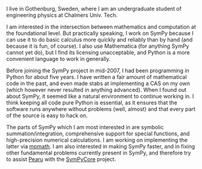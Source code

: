 I live in Gothenburg, Sweden, where I am an undergraduate student of engineering physics at Chalmers Univ. Tech.

I am interested in the intersection between mathematics and computation at the foundational level. But practically speaking, I work on SymPy because I can use it to do basic calculus more quickly and reliably than by hand (and because it is fun, of course). I also use Mathematica (for anything SymPy cannot yet do), but I find its licensing unacceptable, and Python is a more convenient language to work in generally.

Before joining the SymPy project in mid-2007, I had been programming in Python for about five years. I have written a fair amount of mathematical code in the past, and even made stabs at implementing a CAS on my own (which however never resulted in anything advanced). When I found out about SymPy, it seemed like a natural environment to continue working in. I think keeping all code pure Python is essential, as it ensures that the software runs anywhere without problems (well, almost) and that every part of the source is easy to hack on.

The parts of SymPy which I am most interested in are symbolic summation/integration, comprehensive support for special functions, and high-precision numerical calculations. I am working on implementing the latter via [[mpmath]]. I am also interested in making SymPy faster, and in fixing other fundamental problems currently present in SymPy, and therefore try to assist [[Pearu Peterson|Pearu]] with the [[SymPyCore]] project.
